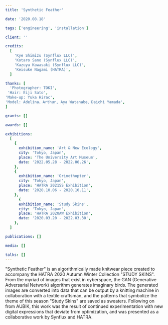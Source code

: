 ```yaml
---
title: 'Synthetic Feather'

date: '2020.08.18'

tags: ['engineering', 'installation']

client: ''

credits:
  [
    'Kye Shimizu (Synflux LLC)',
    'Kotaro Sano (Synflux LLC)',
    'Kazuya Kawasaki (Synflux LLC)',
    'Keisuke Nagami (HATRA)',
  ]

thanks: [
  'Photographer: TOKI',
 'Hair: Eiji Sato',
'Make-up: Yuka Hirac',
'Model: Adelina、Arthur, Aya Watanabe、Daichi Yamada',
]

grants: []

awards: []

exhibitions:
  [
    {
      exhibition_name: 'Art & New Ecology',
      city: 'Tokyo, Japan',
      place: 'The University Art Museum',
      date: '2022.05.28 - 2022.06.26',
    },
    {
      exhibition_name: 'Orinothopter',
      city: 'Tokyo, Japan',
      place: 'HATRA 2021SS Exhibition',
      date: '2020.10.06 - 2020.10.11',
    },
      {
      exhibition_name: 'Study Skins',
      city: 'Tokyo, Japan',
      place: 'HATRA 2020AW Exhibition',
      date: '2020.03.20 - 2022.03.30',
    },
  ]

publications: []

media: []

talks: []
---
```








<TextSection>
  <p>
    "Synthetic Feather" is an algorithmically made knitwear piece created to accompany the HATRA
    2020 Autumn Winter Collection "STUDY SKINS". From the myriad of images that exist in cyberspace,
    the GAN (Generative Adversarial Network) algorithm generates imaginary birds. The generated
    images are converted into data that can be output by a knitting machine in collaboration with a
    textile craftsman, and the patterns that symbolize the theme of this season "Study Skins" are
    saved as sweaters. Following on from AUBIK, this work was the result of continued
    experimentation with new digital expressions that deviate from optimization, and was presented
    as a collaborative work by Synflux and HATRA.
  </p>
</TextSection>
<Spacer size={36} />
<TripleColumnPicture>
  <Picture
    widths={[360, 768, 1024, 1440]}
    src={hatra2020_1}
    formats={['avif', 'webp']}
    alt=''
    sizes={'(min-width: 360px) (min-width: 768px) (min-width:1024px)  (min-width:1440px)'}
  />
  <Picture
    widths={[360, 768, 1024, 1440]}
    src={hatra2020_2}
    formats={['avif', 'webp']}
    alt=''
    sizes={'(min-width: 360px) (min-width: 768px) (min-width:1024px)  (min-width:1440px)'}
  />
  <Picture
    widths={[360, 768, 1024, 1440]}
    src={hatra2020_3}
    formats={['avif', 'webp']}
    alt=''
    sizes={'(min-width: 360px) (min-width: 768px) (min-width:1024px)  (min-width:1440px)'}
  />
    <Picture
    widths={[360, 768, 1024, 1440]}
    src={hatra1}
    formats={['avif', 'webp']}
    alt=''
    sizes={'(min-width: 360px) (min-width: 768px) (min-width:1024px)  (min-width:1440px)'}
  />
  <Picture
    widths={[360, 768, 1024, 1440]}
    src={hatra2}
    formats={['avif', 'webp']}
    alt=''
    sizes={'(min-width: 360px) (min-width: 768px) (min-width:1024px)  (min-width:1440px)'}
  />
  <Picture
    widths={[360, 768, 1024, 1440]}
    src={hatra3}
    formats={['avif', 'webp']}
    alt=''
    sizes={'(min-width: 360px) (min-width: 768px) (min-width:1024px)  (min-width:1440px)'}
  />
    <Picture
    widths={[360, 768, 1024, 1440]}
    src={hatra4}
    formats={['avif', 'webp']}
    alt=''
    sizes={'(min-width: 360px) (min-width: 768px) (min-width:1024px)  (min-width:1440px)'}
  />
  <Picture
    widths={[360, 768, 1024, 1440]}
    src={hatra5}
    formats={['avif', 'webp']}
    alt=''
    sizes={'(min-width: 360px) (min-width: 768px) (min-width:1024px)  (min-width:1440px)'}
  />
  <Picture
    widths={[360, 768, 1024, 1440]}
    src={hatra6}
    formats={['avif', 'webp']}
    alt=''
    sizes={'(min-width: 360px) (min-width: 768px) (min-width:1024px)  (min-width:1440px)'}
  />
    <Picture
    widths={[360, 768, 1024, 1440]}
    src={hatra7}
    formats={['avif', 'webp']}
    alt=''
    sizes={'(min-width: 360px) (min-width: 768px) (min-width:1024px)  (min-width:1440px)'}
  />
  <Picture
    widths={[360, 768, 1024, 1440]}
    src={hatra8}
    formats={['avif', 'webp']}
    alt=''
    sizes={'(min-width: 360px) (min-width: 768px) (min-width:1024px)  (min-width:1440px)'}
  />
  <Picture
    widths={[360, 768, 1024, 1440]}
    src={hatra9}
    formats={['avif', 'webp']}
    alt=''
    sizes={'(min-width: 360px) (min-width: 768px) (min-width:1024px)  (min-width:1440px)'}
  />
   <Picture
    widths={[360, 768, 1024, 1440]}
    src={hatra10}
    formats={['avif', 'webp']}
    alt=''
    sizes={'(min-width: 360px) (min-width: 768px) (min-width:1024px)  (min-width:1440px)'}
  />

</TripleColumnPicture>
